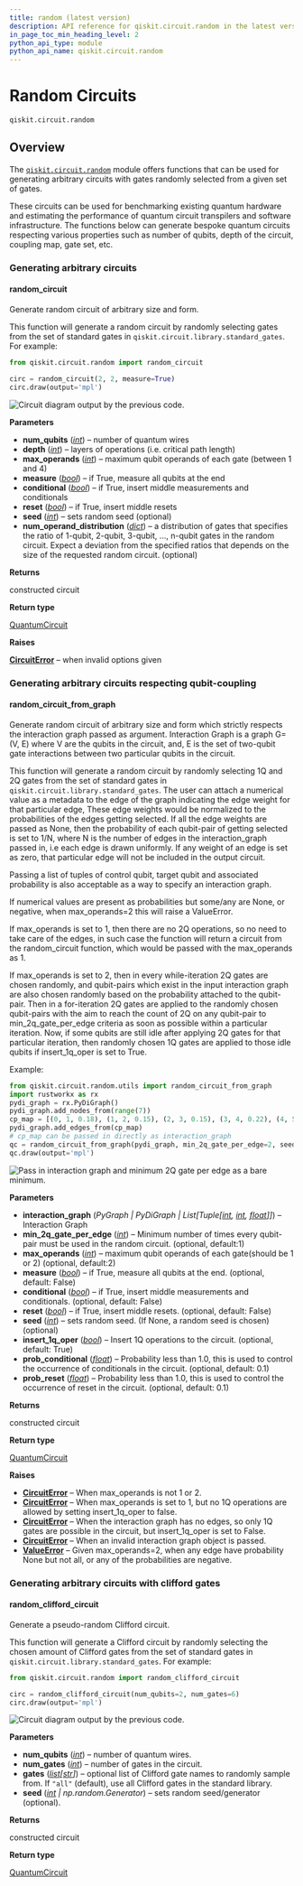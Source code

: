 ```yaml
---
title: random (latest version)
description: API reference for qiskit.circuit.random in the latest version of qiskit
in_page_toc_min_heading_level: 2
python_api_type: module
python_api_name: qiskit.circuit.random
---
```


<span id="module-qiskit.circuit.random" />

<span id="random-circuits-qiskit-circuit-random" />

# Random Circuits

`qiskit.circuit.random`

## Overview

The [`qiskit.circuit.random`](#module-qiskit.circuit.random "qiskit.circuit.random") module offers functions that can be used for generating arbitrary circuits with gates randomly selected from a given set of gates.

These circuits can be used for benchmarking existing quantum hardware and estimating the performance of quantum circuit transpilers and software infrastructure. The functions below can generate bespoke quantum circuits respecting various properties such as number of qubits, depth of the circuit, coupling map, gate set, etc.

### Generating arbitrary circuits

#### random\_circuit

<Function id="qiskit.circuit.random.random_circuit" github="https://github.com/Qiskit/qiskit/tree/stable/2.1/qiskit/circuit/random/utils.py#L460-L684" signature="qiskit.circuit.random.random_circuit(num_qubits, depth, max_operands=4, measure=False, conditional=False, reset=False, seed=None, num_operand_distribution=None)">
  Generate random circuit of arbitrary size and form.

  This function will generate a random circuit by randomly selecting gates from the set of standard gates in `qiskit.circuit.library.standard_gates`. For example:

  ```python
  from qiskit.circuit.random import random_circuit

  circ = random_circuit(2, 2, measure=True)
  circ.draw(output='mpl')
  ```

  ![Circuit diagram output by the previous code.](/docs/images/api/qiskit/circuit_random-1.avif)

  **Parameters**

  *   **num\_qubits** ([*int*](https://docs.python.org/3/library/functions.html#int "(in Python v3.13)")) – number of quantum wires
  *   **depth** ([*int*](https://docs.python.org/3/library/functions.html#int "(in Python v3.13)")) – layers of operations (i.e. critical path length)
  *   **max\_operands** ([*int*](https://docs.python.org/3/library/functions.html#int "(in Python v3.13)")) – maximum qubit operands of each gate (between 1 and 4)
  *   **measure** ([*bool*](https://docs.python.org/3/library/functions.html#bool "(in Python v3.13)")) – if True, measure all qubits at the end
  *   **conditional** ([*bool*](https://docs.python.org/3/library/functions.html#bool "(in Python v3.13)")) – if True, insert middle measurements and conditionals
  *   **reset** ([*bool*](https://docs.python.org/3/library/functions.html#bool "(in Python v3.13)")) – if True, insert middle resets
  *   **seed** ([*int*](https://docs.python.org/3/library/functions.html#int "(in Python v3.13)")) – sets random seed (optional)
  *   **num\_operand\_distribution** ([*dict*](https://docs.python.org/3/library/stdtypes.html#dict "(in Python v3.13)")) – a distribution of gates that specifies the ratio of 1-qubit, 2-qubit, 3-qubit, …, n-qubit gates in the random circuit. Expect a deviation from the specified ratios that depends on the size of the requested random circuit. (optional)

  **Returns**

  constructed circuit

  **Return type**

  [QuantumCircuit](qiskit.circuit.QuantumCircuit "qiskit.circuit.QuantumCircuit")

  **Raises**

  [**CircuitError**](circuit#qiskit.circuit.CircuitError "qiskit.circuit.CircuitError") – when invalid options given
</Function>

### Generating arbitrary circuits respecting qubit-coupling

#### random\_circuit\_from\_graph

<Function id="qiskit.circuit.random.random_circuit_from_graph" github="https://github.com/Qiskit/qiskit/tree/stable/2.1/qiskit/circuit/random/utils.py#L79-L457" signature="qiskit.circuit.random.random_circuit_from_graph(interaction_graph, min_2q_gate_per_edge=1, max_operands=2, measure=False, conditional=False, reset=False, seed=None, insert_1q_oper=True, prob_conditional=0.1, prob_reset=0.1)">
  Generate random circuit of arbitrary size and form which strictly respects the interaction graph passed as argument. Interaction Graph is a graph G=(V, E) where V are the qubits in the circuit, and, E is the set of two-qubit gate interactions between two particular qubits in the circuit.

  This function will generate a random circuit by randomly selecting 1Q and 2Q gates from the set of standard gates in `qiskit.circuit.library.standard_gates`. The user can attach a numerical value as a metadata to the edge of the graph indicating the edge weight for that particular edge, These edge weights would be normalized to the probabilities of the edges getting selected. If all the edge weights are passed as None, then the probability of each qubit-pair of getting selected is set to 1/N, where N is the number of edges in the interaction\_graph passed in, i.e each edge is drawn uniformly. If any weight of an edge is set as zero, that particular edge will not be included in the output circuit.

  Passing a list of tuples of control qubit, target qubit and associated probability is also acceptable as a way to specify an interaction graph.

  If numerical values are present as probabilities but some/any are None, or negative, when max\_operands=2 this will raise a ValueError.

  If max\_operands is set to 1, then there are no 2Q operations, so no need to take care of the edges, in such case the function will return a circuit from the random\_circuit function, which would be passed with the max\_operands as 1.

  If max\_operands is set to 2, then in every while-iteration 2Q gates are chosen randomly, and qubit-pairs which exist in the input interaction graph are also chosen randomly based on the probability attached to the qubit-pair. Then in a for-iteration 2Q gates are applied to the randomly chosen qubit-pairs with the aim to reach the count of 2Q on any qubit-pair to min\_2q\_gate\_per\_edge criteria as soon as possible within a particular iteration. Now, if some qubits are still idle after applying 2Q gates for that particular iteration, then randomly chosen 1Q gates are applied to those idle qubits if insert\_1q\_oper is set to True.

  Example:

  ```python
  from qiskit.circuit.random.utils import random_circuit_from_graph
  import rustworkx as rx
  pydi_graph = rx.PyDiGraph()
  pydi_graph.add_nodes_from(range(7))
  cp_map = [(0, 1, 0.18), (1, 2, 0.15), (2, 3, 0.15), (3, 4, 0.22), (4, 5, 0.13), (5, 6, 0.17)]
  pydi_graph.add_edges_from(cp_map)
  # cp_map can be passed in directly as interaction_graph
  qc = random_circuit_from_graph(pydi_graph, min_2q_gate_per_edge=2, seed=12345)
  qc.draw(output='mpl')
  ```

  ![Pass in interaction graph and minimum 2Q gate per edge as a bare minimum.](/docs/images/api/qiskit/circuit_random-2.avif)

  **Parameters**

  *   **interaction\_graph** (*PyGraph | PyDiGraph | List\[Tuple\[*[*int*](https://docs.python.org/3/library/functions.html#int "(in Python v3.13)")*,* [*int*](https://docs.python.org/3/library/functions.html#int "(in Python v3.13)")*,* [*float*](https://docs.python.org/3/library/functions.html#float "(in Python v3.13)")*]]*) – Interaction Graph
  *   **min\_2q\_gate\_per\_edge** ([*int*](https://docs.python.org/3/library/functions.html#int "(in Python v3.13)")) – Minimum number of times every qubit-pair must be used in the random circuit. (optional, default:1)
  *   **max\_operands** ([*int*](https://docs.python.org/3/library/functions.html#int "(in Python v3.13)")) – maximum qubit operands of each gate(should be 1 or 2) (optional, default:2)
  *   **measure** ([*bool*](https://docs.python.org/3/library/functions.html#bool "(in Python v3.13)")) – if True, measure all qubits at the end. (optional, default: False)
  *   **conditional** ([*bool*](https://docs.python.org/3/library/functions.html#bool "(in Python v3.13)")) – if True, insert middle measurements and conditionals. (optional, default: False)
  *   **reset** ([*bool*](https://docs.python.org/3/library/functions.html#bool "(in Python v3.13)")) – if True, insert middle resets. (optional, default: False)
  *   **seed** ([*int*](https://docs.python.org/3/library/functions.html#int "(in Python v3.13)")) – sets random seed. (If None, a random seed is chosen) (optional)
  *   **insert\_1q\_oper** ([*bool*](https://docs.python.org/3/library/functions.html#bool "(in Python v3.13)")) – Insert 1Q operations to the circuit. (optional, default: True)
  *   **prob\_conditional** ([*float*](https://docs.python.org/3/library/functions.html#float "(in Python v3.13)")) – Probability less than 1.0, this is used to control the occurrence of conditionals in the circuit. (optional, default: 0.1)
  *   **prob\_reset** ([*float*](https://docs.python.org/3/library/functions.html#float "(in Python v3.13)")) – Probability less than 1.0, this is used to control the occurrence of reset in the circuit. (optional, default: 0.1)

  **Returns**

  constructed circuit

  **Return type**

  [QuantumCircuit](qiskit.circuit.QuantumCircuit "qiskit.circuit.QuantumCircuit")

  **Raises**

  *   [**CircuitError**](circuit#qiskit.circuit.CircuitError "qiskit.circuit.CircuitError") – When max\_operands is not 1 or 2.
  *   [**CircuitError**](circuit#qiskit.circuit.CircuitError "qiskit.circuit.CircuitError") – When max\_operands is set to 1, but no 1Q operations are allowed by setting insert\_1q\_oper to false.
  *   [**CircuitError**](circuit#qiskit.circuit.CircuitError "qiskit.circuit.CircuitError") – When the interaction graph has no edges, so only 1Q gates are possible in the circuit, but insert\_1q\_oper is set to False.
  *   [**CircuitError**](circuit#qiskit.circuit.CircuitError "qiskit.circuit.CircuitError") – When an invalid interaction graph object is passed.
  *   [**ValueError**](https://docs.python.org/3/library/exceptions.html#ValueError "(in Python v3.13)") – Given max\_operands=2, when any edge have probability None but not all, or any of the probabilities are negative.
</Function>

### Generating arbitrary circuits with clifford gates

#### random\_clifford\_circuit

<Function id="qiskit.circuit.random.random_clifford_circuit" github="https://github.com/Qiskit/qiskit/tree/stable/2.1/qiskit/circuit/random/utils.py#L687-L755" signature="qiskit.circuit.random.random_clifford_circuit(num_qubits, num_gates, gates='all', seed=None)">
  Generate a pseudo-random Clifford circuit.

  This function will generate a Clifford circuit by randomly selecting the chosen amount of Clifford gates from the set of standard gates in `qiskit.circuit.library.standard_gates`. For example:

  ```python
  from qiskit.circuit.random import random_clifford_circuit

  circ = random_clifford_circuit(num_qubits=2, num_gates=6)
  circ.draw(output='mpl')
  ```

  ![Circuit diagram output by the previous code.](/docs/images/api/qiskit/circuit_random-3.avif)

  **Parameters**

  *   **num\_qubits** ([*int*](https://docs.python.org/3/library/functions.html#int "(in Python v3.13)")) – number of quantum wires.
  *   **num\_gates** ([*int*](https://docs.python.org/3/library/functions.html#int "(in Python v3.13)")) – number of gates in the circuit.
  *   **gates** ([*list*](https://docs.python.org/3/library/stdtypes.html#list "(in Python v3.13)")*\[*[*str*](https://docs.python.org/3/library/stdtypes.html#str "(in Python v3.13)")*]*) – optional list of Clifford gate names to randomly sample from. If `"all"` (default), use all Clifford gates in the standard library.
  *   **seed** ([*int*](https://docs.python.org/3/library/functions.html#int "(in Python v3.13)") *| np.random.Generator*) – sets random seed/generator (optional).

  **Returns**

  constructed circuit

  **Return type**

  [QuantumCircuit](qiskit.circuit.QuantumCircuit "qiskit.circuit.QuantumCircuit")
</Function>

